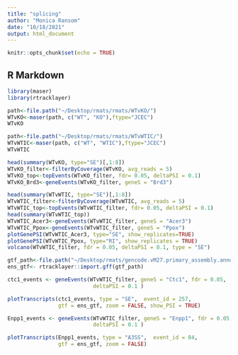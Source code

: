 ```yaml
---
title: "splicing"
author: "Monica Ransom"
date: "10/18/2021"
output: html_document
---
```


```r
knitr::opts_chunk$set(echo = TRUE)
```

## R Markdown

```r
library(maser)
library(rtracklayer)
```

```r
path<-file.path("~/Desktop/rmats/rmats/WTvKO/")
WTvKO<-maser(path, c("WT", "KO"),ftype="JCEC")
WTvKO

path<-file.path("~/Desktop/rmats/rmats/WTvWTIC/")
WTvWTIC<-maser(path, c("WT", "WTIC"),ftype="JCEC")
WTvWTIC

```

```r
head(summary(WTvKO, type="SE")[,1:8])
WTvKO_filter<-filterByCoverage(WTvKO, avg_reads = 5)
WTvKO_top<-topEvents(WTvKO_filter, fdr= 0.05, deltaPSI = 0.1)
WTvKO_Brd3<-geneEvents(WTvKO_filter, geneS = "Brd3")

head(summary(WTvWTIC, type="SE")[,1:8])
WTvWTIC_filter<-filterByCoverage(WTvWTIC, avg_reads = 5)
WTvWTIC_top<-topEvents(WTvWTIC_filter, fdr= 0.05, deltaPSI = 0.1)
head(summary(WTvWTIC_top))
WTvWTIC_Acer3<-geneEvents(WTvWTIC_filter, geneS = "Acer3")
WTvWTIC_Ppox<-geneEvents(WTvWTIC_filter, geneS = "Ppox")
plotGenePSI(WTvWTIC_Acer3, type="SE", show_replicates=TRUE)
plotGenePSI(WTvWTIC_Ppox, type="RI", show_replicates = TRUE)
volcano(WTvWTIC_filter, fdr = 0.05, deltaPSI = 0.1, type = "SE")

gtf_path<-file.path("~/Desktop/rmats/gencode.vM27.primary_assembly.annotation.gtf")
ens_gtf<- rtracklayer::import.gff(gtf_path)

ctc1_events <- geneEvents(WTvWTIC_filter, geneS = "Ctc1", fdr = 0.05, 
                           deltaPSI = 0.1 )

plotTranscripts(ctc1_events, type = "SE",  event_id = 257,
                gtf = ens_gtf, zoom = FALSE, show_PSI = TRUE)

Enpp1_events <- geneEvents(WTvWTIC_filter, geneS = "Enpp1", fdr = 0.05, 
                           deltaPSI = 0.1 )

plotTranscripts(Enpp1_events, type = "A3SS",  event_id = 84,
                gtf = ens_gtf, zoom = FALSE)
```